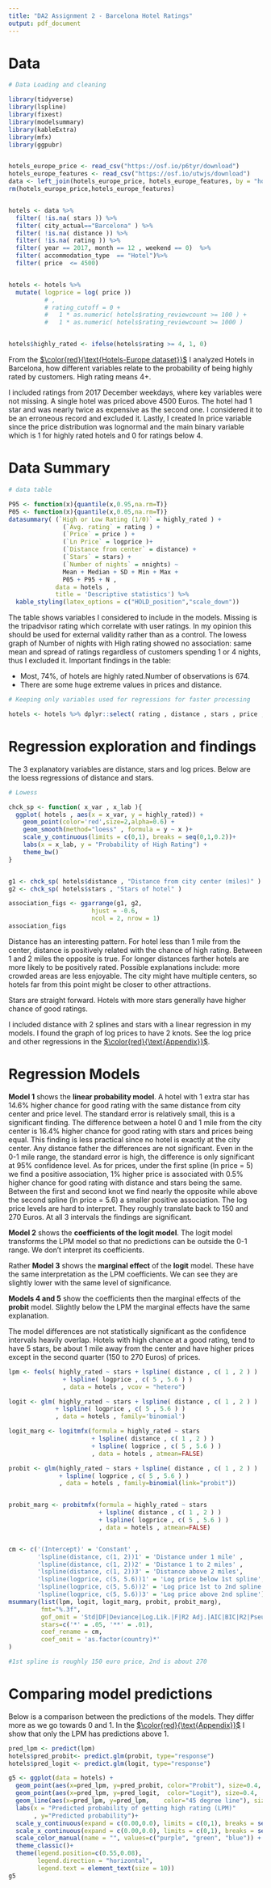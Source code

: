 ```yaml
---
title: "DA2 Assignment 2 - Barcelona Hotel Ratings"
output: pdf_document
---
```


# Data

```r
# Data Loading and cleaning

library(tidyverse)
library(lspline)
library(fixest)
library(modelsummary)
library(kableExtra)
library(mfx)
library(ggpubr)


hotels_europe_price <- read_csv("https://osf.io/p6tyr/download")
hotels_europe_features <- read_csv("https://osf.io/utwjs/download")
data <- left_join(hotels_europe_price, hotels_europe_features, by = "hotel_id")
rm(hotels_europe_price,hotels_europe_features)


hotels <- data %>% 
  filter( !is.na( stars )) %>%
  filter( city_actual=="Barcelona" ) %>%
  filter( !is.na( distance )) %>%
  filter( !is.na( rating )) %>%
  filter( year == 2017, month == 12 , weekend == 0)  %>% 
  filter( accommodation_type  == "Hotel")%>% 
  filter( price  <= 4500)


hotels <- hotels %>% 
  mutate( logprice = log( price ))
          # ,
          # rating_cutoff = 0 +
          #   1 * as.numeric( hotels$rating_reviewcount >= 100 ) +
          #   1 * as.numeric( hotels$rating_reviewcount >= 1000 ) 


hotels$highly_rated <- ifelse(hotels$rating >= 4, 1, 0)


```
From the [$\color{red}{\text{Hotels-Europe dataset}}$](https://osf.io/r6uqb/) I analyzed Hotels in Barcelona, how different variables relate to the probability of being highly rated by customers. High rating means 4+.

I included ratings from 2017 December weekdays, where key variables were not missing. A single hotel was priced above 4500 Euros. The hotel had 1 star and was nearly twice as expensive as the second one. I considered it to be an erroneous record and excluded it. Lastly, I created ln price variable since the price distribution was lognormal and the main binary variable which is 1 for highly rated hotels and 0 for ratings below 4.

# Data Summary

```r
# data table

P95 <- function(x){quantile(x,0.95,na.rm=T)}
P05 <- function(x){quantile(x,0.05,na.rm=T)}
datasummary( (`High or Low Rating (1/0)` = highly_rated ) + 
               (`Avg. rating` = rating ) + 
               (`Price` = price ) + 
               (`Ln Price` = logprice )+
               (`Distance from center` = distance) + 
               (`Stars` = stars) + 
               (`Number of nights` = nnights) ~
               Mean + Median + SD + Min + Max + 
               P05 + P95 + N , 
             data = hotels ,
             title = 'Descriptive statistics') %>% 
  kable_styling(latex_options = c("HOLD_position","scale_down"))

```

The table shows variables I considered to include in the models. Missing is the tripadvisor rating which correlate with user ratings. In my opinion this should be used for external validity rather than as a control. The lowess graph of Number of nights with High rating showed no association: same mean and spread of ratings regardless of customers spending 1 or 4 nights, thus I excluded it. Important findings in the table:

- Most, 74%, of hotels are highly rated.Number of observations is 674.
- There are some huge extreme values in prices and distance.

```r
# Keeping only variables used for regressions for faster processing

hotels <- hotels %>% dplyr::select( rating , distance , stars , price , logprice , rating_reviewcount , highly_rated ) 
```

# Regression exploration and findings

The 3 explanatory variables are distance, stars and log prices. Below are the loess regressions of distance and stars.

```r


# Lowess

chck_sp <- function( x_var , x_lab ){
  ggplot( hotels , aes(x = x_var, y = highly_rated)) +
    geom_point(color='red',size=2,alpha=0.6) +
    geom_smooth(method="loess" , formula = y ~ x )+
    scale_y_continuous(limits = c(0,1), breaks = seq(0,1,0.2))+
    labs(x = x_lab, y = "Probability of High Rating") +
    theme_bw()
}


g1 <- chck_sp( hotels$distance , "Distance from city center (miles)" )
g2 <- chck_sp( hotels$stars , "Stars of hotel" )

association_figs <- ggarrange(g1, g2,
                       hjust = -0.6,
                       ncol = 2, nrow = 1)
association_figs

```

Distance has an interesting pattern. For hotel less than 1 mile from the center, distance is positively related with the chance of high rating. Between 1 and 2 miles the opposite is true. For longer distances farther hotels are more likely to be positively rated. Possible explanations include: more crowded areas are less enjoyable. The city might have multiple centers, so hotels far from this point might be closer to other attractions.

Stars are straight forward. Hotels with more stars generally have higher chance of good ratings.

I included distance with 2 splines and stars with a linear regression in my models. I found the graph of log prices to have 2 knots. See the log price and other regressions in the [$\color{red}{\text{Appendix}}$](https://github.com/BognarAndras/da2_assignment1/blob/main/assignment2/Appendix2.pdf).

# Regression Models

**Model 1** shows the **linear probability model**. A hotel with 1 extra star has 14.6% higher chance for good rating with the same distance from city center and price level. The standard error is relatively small, this is a significant finding. 
The difference between a hotel 0 and 1 mile from the city center is 16.4% higher chance for good rating with stars and prices being equal. This finding is less practical since no hotel is exactly at the city center. Any distance father the differences are not significant. Even in the 0-1 mile range, the standard error is high, the difference is only significant at 95% confidence level.
As for prices, under the first spline (ln price = 5) we find a positive association, 1% higher price is associated with 0.5% higher chance for good rating with distance and stars being the same. Between the first and second knot we find nearly the opposite while above the second spline (ln price = 5.6) a smaller positive association. The log price levels are hard to interpret. They roughly translate back to 150 and 270 Euros. At all 3 intervals the findings are significant.

**Model 2** shows the **coefficients of the logit model**. The logit model transforms the LPM model so that no predictions can be outside the 0-1 range. We don't interpret its coefficients.  

Rather **Model 3** shows the **marginal effect** of the **logit** model. These have the same interpretation as the LPM coefficients. We can see they are slightly lower with the same level of significance.

**Models 4 and 5** show the coefficients then the marginal effects of the **probit** model. Slightly below the LPM the marginal effects have the same explanation.

The model differences are not statistically significant as the confidence intervals heavily overlap. Hotels with high chance at a good rating, tend to have 5 stars, be about 1 mile away from the center and have higher prices except in the second quarter (150 to 270 Euros) of prices.

```r


lpm <- feols( highly_rated ~ stars + lspline( distance , c( 1 , 2 ) ) 
               + lspline( logprice , c( 5 , 5.6 ) )
               , data = hotels , vcov = "hetero")

logit <- glm( highly_rated ~ stars + lspline( distance , c( 1 , 2 ) ) 
             + lspline( logprice , c( 5 , 5.6 ) )
             , data = hotels , family='binomial')

logit_marg <- logitmfx(formula = highly_rated ~ stars 
                       + lspline( distance , c( 1 , 2 ) ) 
                       + lspline( logprice , c( 5 , 5.6 ) )
                       , data = hotels , atmean=FALSE)

probit <- glm(highly_rated ~ stars + lspline( distance , c( 1 , 2 ) ) 
              + lspline( logprice , c( 5 , 5.6 ) )
              , data = hotels , family=binomial(link="probit"))


probit_marg <- probitmfx(formula = highly_rated ~ stars 
                         + lspline( distance , c( 1 , 2 ) ) 
                         + lspline( logprice , c( 5 , 5.6 ) )
                         , data = hotels , atmean=FALSE)


cm <- c('(Intercept)' = 'Constant' ,
        'lspline(distance, c(1, 2))1' = 'Distance under 1 mile' ,
        'lspline(distance, c(1, 2))2' = 'Distance 1 to 2 miles' ,
        'lspline(distance, c(1, 2))3' = 'Distance above 2 miles',
        'lspline(logprice, c(5, 5.6))1' = 'Log price below 1st spline',
        'lspline(logprice, c(5, 5.6))2' = 'Log price 1st to 2nd spline',
        'lspline(logprice, c(5, 5.6))3' = 'Log price above 2nd spline')
msummary(list(lpm, logit, logit_marg, probit, probit_marg),
         fmt="%.3f",
         gof_omit = 'Std|DF|Deviance|Log.Lik.|F|R2 Adj.|AIC|BIC|R2|PseudoR2',
         stars=c('*' = .05, '**' = .01),
         coef_rename = cm,
         coef_omit = 'as.factor(country)*'
)

#1st spline is roughly 150 euro price, 2nd is about 270
```

# Comparing model predictions

Below is a comparison between the predictions of the models. They differ more as we go towards 0 and 1. In the [$\color{red}{\text{Appendix}}$](https://github.com/BognarAndras/da2_assignment1/blob/main/assignment2/Appendix2.pdf) I show that only the LPM has predictions above 1.

```r

pred_lpm <- predict(lpm)
hotels$pred_probit<- predict.glm(probit, type="response") 
hotels$pred_logit <- predict.glm(logit, type="response")

g5 <- ggplot(data = hotels) +
  geom_point(aes(x=pred_lpm, y=pred_probit, color="Probit"), size=0.4,  shape=16) +
  geom_point(aes(x=pred_lpm, y=pred_logit,  color="Logit"), size=0.4,  shape=16) +
  geom_line(aes(x=pred_lpm, y=pred_lpm,    color="45 degree line"), size=0.4) +
  labs(x = "Predicted probability of getting high rating (LPM)"
       , y="Predicted probability")+
  scale_y_continuous(expand = c(0.00,0.0), limits = c(0,1), breaks = seq(0,1,0.1)) +
  scale_x_continuous(expand = c(0.00,0.0), limits = c(0,1), breaks = seq(0,1,0.1)) +
  scale_color_manual(name = "", values=c("purple", "green", "blue")) +
  theme_classic()+
  theme(legend.position=c(0.55,0.08),
        legend.direction = "horizontal",
        legend.text = element_text(size = 10))
g5
```

